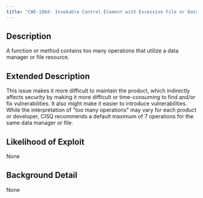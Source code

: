 ```yaml
---
title: "CWE-1084: Invokable Control Element with Excessive File or Data Access Operations"
---
```


## Description
A function or method contains too many
					operations that utilize a data manager or file resource.

## Extended Description
This issue makes it more difficult to maintain the product, which indirectly affects security by making it more difficult or time-consuming to find and/or fix vulnerabilities.  It also might make it easier to introduce vulnerabilities.
While the interpretation of "too many operations" may vary for each product or developer, CISQ recommends a default maximum of 7 operations for the same data manager or file.

## Likelihood of Exploit
None

## Background Detail
None
        